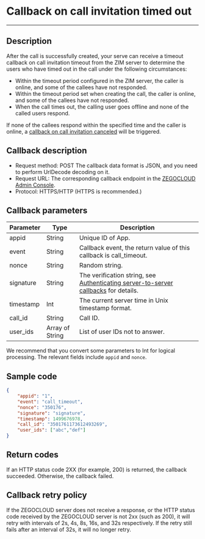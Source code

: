 
# Callback on call invitation timed out

- - -

## Description

After the call is successfully created, your serve can receive a timeout callback on call invitation timeout from the ZIM server to determine the users who have timed out in the call under the following circumstances:
- Within the timeout period configured in the ZIM server, the caller is online, and some of the callees have not responded.
- Within the timeout period set when creating the call, the caller is online, and some of the callees have not responded.
- When the call times out, the calling user goes offline and none of the called users respond.

<Note title="Note">

If none of the callees respond within the specified time and the caller is online, a [callback on call invitation canceled](./Call%20invitation%20canceled.mdx) will be triggered.
</Note>

## Callback description

- Request method: POST
  <Note title="Note">
  The callback data format is JSON, and you need to perform UrlDecode decoding on it.
  </Note>
- Request URL: The corresponding callback endpoint in the [ZEGOCLOUD Admin Console](https://console.zegocloud.com). 
- Protocol: HTTPS/HTTP (HTTPS is recommended.)

## Callback parameters

| Parameter | Type | Description |
| -- | -- | -- |
| appid | String | Unique ID of App. |
| event | String | Callback event, the return value of this callback is call_timeout. |
| nonce | String | Random string. |
| signature | String | The verification string, see [Authenticating server-to-server callbacks](./Authenticating%20server-to-server%20callbacks.mdx) for details. |
| timestamp | Int | The current server time in Unix timestamp format. |
| call_id | String | Call ID. |
| user_ids | Array of String | List of user IDs not to answer. |

<Note title="Note">

We recommend that you convert some parameters to Int for logical processing. The relevant fields include `appid` and `nonce`.
</Note>

## Sample code

```json
{
    "appid": "1",
    "event": "call_timeout",
    "nonce": "350176",
    "signature": "signature",
    "timestamp": 1499676978,
    "call_id": "3501761173612493269",
    "user_ids": ["abc","def"]
}
```

## Return codes

If an HTTP status code 2XX (for example, 200) is returned, the callback succeeded. Otherwise, the callback failed.

## Callback retry policy

If the ZEGOCLOUD server does not receive a response, or the HTTP status code received by the ZEGOCLOUD server is not 2xx (such as 200), it will retry with intervals of 2s, 4s, 8s, 16s, and 32s respectively. If the retry still fails after an interval of 32s, it will no longer retry.
